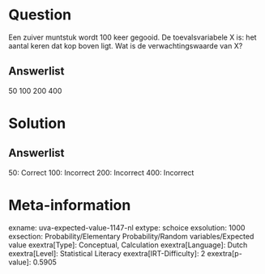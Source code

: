 Question
========

Een zuiver muntstuk wordt 100 keer gegooid. De toevalsvariabele X is:
het aantal keren dat kop boven ligt. Wat is de verwachtingswaarde van X?

Answerlist
----------

50
100
200
400

Solution
========

Answerlist
----------

50: Correct
100: Incorrect
200: Incorrect
400: Incorrect

Meta-information
================
exname: uva-expected-value-1147-nl
extype: schoice
exsolution: 1000
exsection: Probability/Elementary Probability/Random variables/Expected value 
exextra[Type]: Conceptual, Calculation
exextra[Language]: Dutch
exextra[Level]: Statistical Literacy
exextra[IRT-Difficulty]: 2
exextra[p-value]: 0.5905
